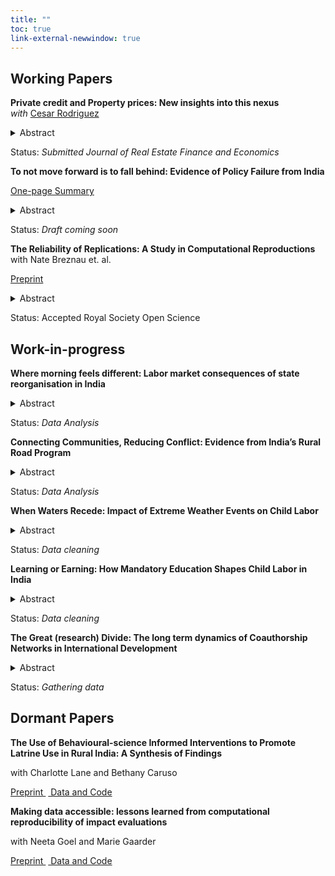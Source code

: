 ```yaml
---
title: ""
toc: true 
link-external-newwindow: true
---
```


## Working Papers

**Private credit and Property prices: New insights into this nexus**</br> *with* <a href="https://sites.google.com/site/cesarruy"> Cesar Rodriguez </a>

<details>

<summary>Abstract</summary>

The relationship between the dynamics of property prices and private credit has long been a focal point for economists and policymakers, particularly given its role in financial stability. Understanding this relationship is especially crucial for developing economies, where financial markets are often less mature and more vulnerable to external shocks. This paper examines this relationship using quarterly data from 27 countries spanning 1982 to 2021. Through an instrumental variables approach that addresses endogeneity concerns, we identify three key findings. First, property price growth consistently drives private credit growth across both developed and developing economies, with a one percentage point increase in property prices associated with a 0.35 percentage point rise in private credit growth. Second, conventional macroeconomic factors such as interest rates, inflation, and GDP growth affect credit dynamics differently across development levels. Third, external factors, particularly trade openness and commodity price fluctuations, play an especially significant role in shaping credit dynamics in developing countries. Additionally, our analysis suggests that the property price-credit nexus has evolved, with notable shifts occurring around major economic events. Our results are robust to various sensitivity checks and alternative specifications and methodologies. These findings have important implications for the design of macroprudential policies, especially in developing economies where institutional capacities may differ from more developed markets.

</details>

Status: *Submitted Journal of Real Estate Finance and Economics*

**To not move forward is to fall behind: Evidence of Policy Failure from India**</br>

<a href="https://oregonstate.box.com/s/zkuxpafyb0ljsqf2kop0mjtwt14yfdga"> One-page Summary </a>

<details>

<summary>Abstract</summary>

This paper studies the effect of non-implementation of education reforms on enrollment levels at the elementary school level in India. The paper exploits a unique natural experiment in which the Right of Children to Free and Compulsory Education (RTE) Act of 2009 was implemented in India, except for the state (now UT) of Jammu & Kashmir (J&K). Using a quasi-experimental synthetic control approach, I estimate the causal impact of the non-implementation of the RTE act on enrollment levels in elementary schools in J&K. Using household surveys and administrative data from the Ministry of Education, I find that on average nearly 300,000 (16.8% more than pre-RTE enrollments) additional elementary-aged children could have enrolled annually if the act had been rolled out in J&K.

</details>

Status: *Draft coming soon*

**The Reliability of Replications: A Study in Computational Reproductions** </br> with Nate Breznau et. al.

<a href="https://www.doi.org/10.31235/osf.io/j7qta"> Preprint </a>

<details>

<summary>Abstract</summary>

This paper reports findings from a crowdsourced replication. Eighty-five independent teams attempted a computational replication of results reported in an original study of policy preferences and immigration by fitting the same statistical models to the same data. The replication involved an experimental condition. Random assignment put participating teams into either the transparent group that received the original study and code, or the opaque group receiving only a methods section, rough results description and no code. The transparent group mostly verified the numerical results of the original study with the same sign and p-value threshold (95.7%), while the opaque group had less success (89.3%). Exact numerical reproductions to the second decimal place were far less common (76.9% and 48.1%), and the number of teams who verified at least 95% of all effects in all models they ran was 79.5% and 65.2% respectively. Therefore, the reliability we quantify depends on how reliability is defined, but most definitions suggest it would take a minimum of three independent replications to achieve reliability. Qualitative investigation of the teams’ workflows reveals many causes of error including mistakes and procedural variations. Although minor error across researchers is not surprising, we show this occurs where it is least expected in the case of computational reproduction. Even when we curate the results to boost ecological validity, the error remains large enough to undermine reliability between researchers to some extent. The presence of inter-researcher variability may explain some of the current “reliability crisis” in the social sciences because it may be undetected in all forms of research involving data analysis. The obvious implication of our study is more transparency. Broader implications are that researcher variability adds an additional meta-source of error that may not derive from conscious measurement or modeling decisions, and that replications cannot alone resolve this type of uncertainty.

</details>

Status: Accepted Royal Society Open Science

## Work-in-progress

**Where morning feels different: Labor market consequences of state reorganisation in India**

<details>

<summary>Abstract</summary>

... Coming soon

</details>

Status: *Data Analysis*

**Connecting Communities, Reducing Conflict: Evidence from India's Rural Road Program**

<details>

<summary>Abstract</summary>

... Coming soon

</details>

Status: *Data Analysis*

**When Waters Recede: Impact of Extreme Weather Events on Child Labor**

<details>

<summary>Abstract</summary>

... Coming soon

</details>

Status: *Data cleaning*

**Learning or Earning: How Mandatory Education Shapes Child Labor in India**

<details>

<summary>Abstract</summary>

... Coming soon

</details>

Status: *Data cleaning*


**The Great (research) Divide: The long term dynamics of Coauthorship Networks in International Development**

<details>

<summary>Abstract</summary>

... Coming soon

</details>

Status: *Gathering data*

## Dormant Papers

**The Use of Behavioural-science Informed Interventions to Promote Latrine Use in Rural India: A Synthesis of Findings** </br>

with Charlotte Lane and Bethany Caruso

<a href="https://www.doi.org/10.31222/osf.io/g7cmd"> Preprint </a> <a href="https://doi.org/10.7910/DVN/IDJ8FJ"> Data and Code </a>\

**Making data accessible: lessons learned from computational reproducibility of impact evaluations** </br>

with Neeta Goel and Marie Gaarder

<a href="https://www.doi.org/10.31219/osf.io/4jvq2"> Preprint </a> <a href="https://doi.org/10.7910/DVN/FPNITS"> Data and Code </a>\

